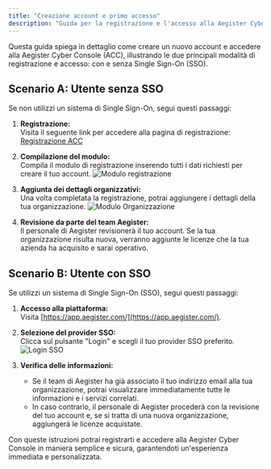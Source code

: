 ```yaml
---
title: "Creazione account e primo accesso"
description: "Guida per la registrazione e l'accesso alla Aegister Cyber Console (ACC) in base al metodo di autenticazione."
---
```

Questa guida spiega in dettaglio come creare un nuovo account e accedere alla Aegister Cyber Console (ACC), illustrando le due principali modalità di registrazione e accesso: con e senza Single Sign-On (SSO).

## Scenario A: Utente senza SSO

Se non utilizzi un sistema di Single Sign-On, segui questi passaggi:

1. **Registrazione:**  
   Visita il seguente link per accedere alla pagina di registrazione:  
   [Registrazione ACC](https://app.aegister.com/keycloak/realms/aegister/login-actions/registration?client_id=webapp&tab_id=l13Y1WJUB6U)

2. **Compilazione del modulo:**  
   Compila il modulo di registrazione inserendo tutti i dati richiesti per creare il tuo account.
   ![Modulo registrazione](/images/acc-register-account.png)

3. **Aggiunta dei dettagli organizzativi:**  
   Una volta completata la registrazione, potrai aggiungere i dettagli della tua organizzazione.
   ![Modulo Organizzazione](/images/acc-organization-details.png)

4. **Revisione da parte del team Aegister:**  
   Il personale di Aegister revisionerà il tuo account. Se la tua organizzazione risulta nuova, verranno aggiunte le licenze che la tua azienda ha acquisito e sarai operativo.

## Scenario B: Utente con SSO

Se utilizzi un sistema di Single Sign-On (SSO), segui questi passaggi:

1. **Accesso alla piattaforma:**  
   Visita [https://app.aegister.com/](https://app.aegister.com/).

2. **Selezione del provider SSO:**  
   Clicca sul pulsante "Login" e scegli il tuo provider SSO preferito.
   ![Login SSO](/images/acc-login.png)

3. **Verifica delle informazioni:**  
   - Se il team di Aegister ha già associato il tuo indirizzo email alla tua organizzazione, potrai visualizzare immediatamente tutte le informazioni e i servizi correlati.
   - In caso contrario, il personale di Aegister procederà con la revisione del tuo account e, se si tratta di una nuova organizzazione, aggiungerà le licenze acquistate.

Con queste istruzioni potrai registrarti e accedere alla Aegister Cyber Console in maniera semplice e sicura, garantendoti un'esperienza immediata e personalizzata.